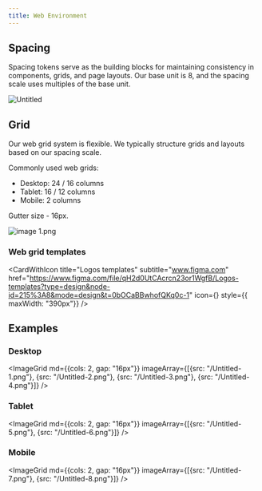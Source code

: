 ```yaml
---
title: Web Environment
---
```




## Spacing

Spacing tokens serve as the building blocks for maintaining consistency in components, grids, and page layouts. Our base unit is 8, and the spacing scale uses multiples of the base unit.

![Untitled](/Untitled.png)

## Grid

Our web grid system is flexible. We typically structure grids and layouts based on our spacing scale.

Commonly used web grids:

- Desktop: 24 / 16 columns
- Tablet: 16 / 12 columns
- Mobile: 2 columns

Gutter size - 16px.

![image 1.png](/image_1.png)

### Web grid templates

<CardWithIcon
    title="Logos templates"
    subtitle="www.figma.com"
    href="https://www.figma.com/file/qH2d0UtCAcrcn23or1WgfB/Logos-templates?type=design&node-id=215%3A8&mode=design&t=0bOCaBBwhofQKq0c-1"
    icon={<FigmaIcon />}
    style={{ maxWidth: "390px"}}
/>

## Examples

### Desktop

<ImageGrid md={{cols: 2, gap: "16px"}} imageArray={[{src: "/Untitled-1.png"}, {src: "/Untitled-2.png"}, {src: "/Untitled-3.png"}, {src: "/Untitled-4.png"}]} />

### Tablet

<ImageGrid md={{cols: 2, gap: "16px"}} imageArray={[{src: "/Untitled-5.png"}, {src: "/Untitled-6.png"}]} />

### Mobile

<ImageGrid md={{cols: 2, gap: "16px"}} imageArray={[{src: "/Untitled-7.png"}, {src: "/Untitled-8.png"}]} />
